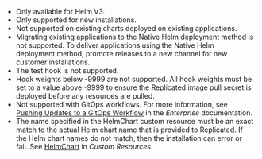 * Only available for Helm V3.
* Only supported for new installations.
* Not supported on existing charts deployed on existing applications.
* Migrating existing applications to the Native Helm deployment method is not supported. To deliver applications using the Native Helm deployment method, promote releases to a new channel for new customer installations.
* The test hook is not supported.
* Hook weights below -9999 are not supported. All hook weights must be set to a value above -9999 to ensure the Replicated image pull secret is deployed before any resources are pulled.
* Not supported with GitOps workflows. For more information, see [Pushing Updates to a GitOps Workflow](/enterprise/gitops-workflow) in the _Enterprise_ documentation.
* The name specified in the HelmChart custom resource must be an exact match to the actual Helm chart name that is provided to Replicated. If the Helm chart names do not match, then the installation can error or fail. See [HelmChart](/reference/custom-resource-helmchart) in _Custom Resources_.